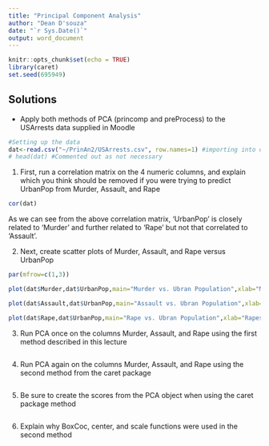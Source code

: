 ```yaml
---
title: "Principal Component Analysis"
author: "Dean D'souza"
date: "`r Sys.Date()`"
output: word_document
---
```


```r
knitr::opts_chunk$set(echo = TRUE)
library(caret)
set.seed(695949)
```

## Solutions

* Apply both methods of PCA (princomp and preProcess) to the USArrests data supplied in Moodle  

```r
#Setting up the data
dat<-read.csv("~/PrinAn2/USArrests.csv", row.names=1) #importing into dat for convenience
# head(dat) #Commented out as not necessary
```  

  1. First, run a correlation matrix on the 4 numeric columns, and explain which you think should be removed if you were trying to predict UrbanPop from Murder, Assault, and Rape  
  
```r
cor(dat)
```  
  
  As we can see from the above correlation matrix, 'UrbanPop' is closely related to 'Murder' and further related to 'Rape' but not that correlated to 'Assault'.

  2. Next, create scatter plots of Murder, Assault, and Rape versus UrbanPop  
  
```r
par(mfrow=c(1,3))

plot(dat$Murder,dat$UrbanPop,main="Murder vs. Ubran Population",xlab="Murders",ylab="Urban Population" )

plot(dat$Assault,dat$UrbanPop,main="Assault vs. Ubran Population",xlab="Assaults",ylab="Urban Population" )

plot(dat$Rape,dat$UrbanPop,main="Rape vs. Ubran Population",xlab="Rapes",ylab="Urban Population" )
```  

  3. Run PCA once on the columns Murder, Assault, and Rape using the first method described in this lecture  
  
```r
```  

  4. Run PCA again on the columns Murder, Assault, and Rape using the second method from the caret package  
  
```r
```  

  5. Be sure to create the scores from the PCA object when using the caret package method  
  
```r
```  

  6. Explain why BoxCoc, center, and scale functions were used in the second method  
  
```r
```  



